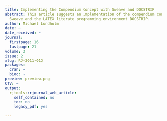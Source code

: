 ```yaml
---
title: Implementing the Compendium Concept with Sweave and DOCSTRIP
abstract: This article suggests an implementation of the compendium concept by combining
  Sweave and the LATEX literate programming environment DOCSTRIP.
author: Michael Lundholm
date: ~
date_received: ~
journal:
  firstpage: 16
  lastpage: 21
volume: 3
issue: 2
slug: RJ-2011-013
packages:
  cran: ~
  bioc: ~
preview: preview.png
CTV: ~
output:
  rjtools::rjournal_web_article:
    self_contained: no
    toc: no
    legacy_pdf: yes

---
```

